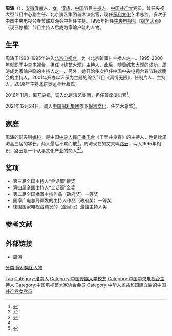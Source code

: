 {{about|节目主持人、女性|[[中国人民解放军总政治部宣传部|中国人民解放军总政治部宣传部]]部长、作家、少将|周涛 (少将)|[[兰州军区|兰州军区]]创作室主任、作家、新疆文联副主席、新疆作协副主席|周涛 (新疆作家)}}
{{藝人
|姓名     = 周涛
|類型     = 节目主持
|圖片     =
|圖片簡介 = 
|本名     = 
|英文名   =
|暱稱     =
|其他藝名 = 
|國籍     = {{PRC}}
|民族     = [[汉族|汉族]]
|籍貫     = 
|出生日期 = {{birth date and age|1968|3|23}}
|出生地點 = {{CHN}}[[安徽|安徽]][[淮南|淮南]]
|職業     = [[主持人|主持人]]、[[小品表演|小品]]演员
|語言     = [[汉语|汉语]]、[[英语|英语]]
|教育程度 = [[中国传媒大学|中国传媒大学]]
|宗教信仰 =
|配偶     = 前夫：[[姚科|姚科]]<ref name="cob " /><br>现任：[[路云(商人)|路云]]<ref name="cob " />
|兒女     = 
|父母     = 
|代表作   = 
|活躍年代 = 1993年至今
|經紀公司 = 
|獎項     = “金话筒”奖
|網站     = 
}}
'''周涛'''（{{bd|1968年|3月23日|catIdx=Z周}}），[[安徽|安徽]][[淮南|淮南]]人，[[女|女]]，[[汉族|汉族]]，[[中国|中国]]节目[[主持人|主持人]]，[[中国共产党|中国共产党]]党员。曾任央视大型节目中心副主任、北京演艺集团首席演出官，现任[[保利文化|保利文化]]艺术总监。多次于中国中央电视台春节联欢晚会中担任主持。1995年担任[[中国中央电视台|中央电视台]]《[[综艺大观|综艺大观]]》（现已停播）节目主持人后成为家喻户晓的人物。

== 生平 ==
周涛于1993-1995年进入[[北京电视台|北京电视台]]，为《北京新闻》主播人之一。1995-2000年就职于中央电视台，担任《综艺大观》主持人，此后，随着综艺大观的成功，周涛成为家喻户晓的主持人之一，另外，她开始多次担任中国中央电视台春节联欢晚会的主持人。2001年开办以环保为主题的综艺节目《真情无限》，任制片人、主持人。2008年主持北京奥运会开幕式。

2016年11月，离开央视，调入[[北京演艺集团|北京演艺集团]]，担任首席演出官<ref>{{cite news|title = 央视主持人周涛正式调入北京演艺集团，担任首席演出官|url = http://www.thepaper.cn/newsDetail_forward_1564356|accessdate = 2016-11-19|publisher = 澎湃新闻|archive-date = 2017-03-05|archive-url = https://web.archive.org/web/20170305001138/http://www.thepaper.cn/newsDetail_forward_1564356|dead-url = no}}</ref>。

2021年12月24日，调入[[中国保利集团|中国保利集团]]旗下[[保利文化|保利文化]]，任艺术总监<ref>{{cite news |author1=蒋子文 |title=离开央视五年后，著名主持人周涛任保利文化集团艺术总监 |url=https://finance.sina.com.cn/chanjing/gsnews/2021-12-24/doc-ikyakumx6179054.shtml |accessdate=2021-12-25 |work=澎湃新闻 |date=2021-12-24 |archive-date=2021-12-25 |archive-url=https://web.archive.org/web/20211225005436/https://finance.sina.com.cn/chanjing/gsnews/2021-12-24/doc-ikyakumx6179054.shtml |dead-url=no }}</ref>。

== 家庭 ==
周涛的前夫叫[[姚科|姚科]]，是中国[[中央人民广播电台|中央人民广播电台]]《千里共良宵》的主持人，也是比周涛高三届的学长，两人最后不欢而散<ref name="cob " >{{cite web |url=http://ent.ifeng.com/idolnews/mainland/detail_2011_09/22/9388387_0.shtml |title=央视主播周涛前夫姚科曝光 央广王牌栏目主持人 |accessdate=2011-09-22 |work= |publisher=凤凰网 |language=zh-cn |archive-date=2017-08-22 |archive-url=https://web.archive.org/web/20170822135437/http://ent.ifeng.com/idolnews/mainland/detail_2011_09/22/9388387_0.shtml |dead-url=no }}</ref>。周涛现在的丈夫叫[[路云(商人)|路云]]，两人1995年相识，路云是一个从事文化产业的商人<ref name="cob " /><ref name=" shark" >{{cite web |url=http://ent.163.com/special/00032H0C/cctv1229.html |title=央视主持人的另一半 |accessdate=2011 |work= |publisher=网易 |language=zh-cn |archive-date=2017-08-21 |archive-url=https://web.archive.org/web/20170821043626/http://ent.163.com/special/00032H0C/cctv1229.html |dead-url=no }}</ref>。

== 奖项 ==
*第三届全国主持人“金话筒”银奖
*第四届全国主持人“金话筒”金奖
*第二届全国播音主持作品（政府奖）一等奖
*国家广电总局颁发的主持人作品（政府奖）一等奖
*德国国家电视台颁发的（金皇冠）最佳主持人奖

== 参考文献 ==
{{Reflist}}

== 外部链接 ==
* [http://www.cctv.com/tvguide/anchors/zhoutao/index.html 周涛]{{Wayback|url=http://www.cctv.com/tvguide/anchors/zhoutao/index.html |date=20180908152600 }}

{{中华全国妇女联合会第十一届执行委员会}}
{{中国电视艺术家协会第六届理事会}}
{{中国文学艺术界联合会第九届全国委员会}}
{{中国文学艺术界联合会第十届全国委员会}}
{{声临其境}}

{{Authority control}}
{{DEFAULTSORT:Zhou tao}}
[[Category:周姓|Tao]]
[[Category:淮南人|Category:淮南人]]
[[Category:中国传媒大学校友|Category:中国传媒大学校友]]
[[Category:中国中央电视台主持人|Category:中国中央电视台主持人]]
[[分类:保利集团人物|分类:保利集团人物]]
[[Category:中国电视艺术家协会会员|Category:中国电视艺术家协会会员]]
[[Category:中华人民共和国建立后的中国共产党女党员|Category:中华人民共和国建立后的中国共产党女党员]]